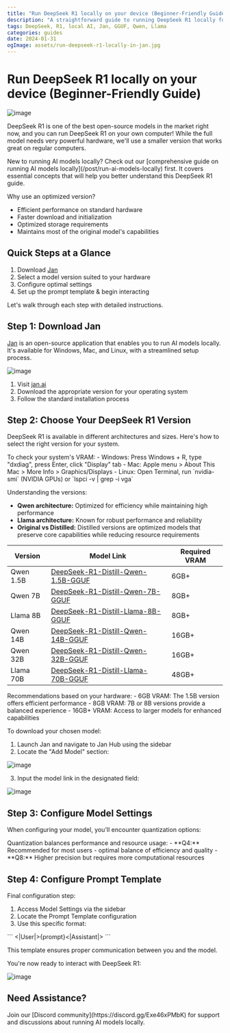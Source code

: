 ```yaml
---
title: "Run DeepSeek R1 locally on your device (Beginner-Friendly Guide)"
description: "A straightforward guide to running DeepSeek R1 locally for enhanced privacy, regardless of your background."
tags: DeepSeek, R1, local AI, Jan, GGUF, Qwen, Llama
categories: guides
date: 2024-01-31
ogImage: assets/run-deepseek-r1-locally-in-jan.jpg
---
```



# Run DeepSeek R1 locally on your device (Beginner-Friendly Guide)

![image](./_assets/run-deepseek-r1-locally-in-jan.jpg)

DeepSeek R1 is one of the best open-source models in the market right now, and you can run DeepSeek R1 on your own computer! While the full model needs very powerful hardware, we'll use a smaller version that works great on regular computers.

<Callout type="info">
New to running AI models locally? Check out our [comprehensive guide on running AI models locally](/post/run-ai-models-locally) first. It covers essential concepts that will help you better understand this DeepSeek R1 guide.
</Callout>

Why use an optimized version?
- Efficient performance on standard hardware
- Faster download and initialization
- Optimized storage requirements
- Maintains most of the original model's capabilities

## Quick Steps at a Glance
1. Download [Jan](https://jan.ai/)
2. Select a model version suited to your hardware
3. Configure optimal settings
4. Set up the prompt template & begin interacting

Let's walk through each step with detailed instructions.

## Step 1: Download Jan
[Jan](https://jan.ai/) is an open-source application that enables you to run AI models locally. It's available for Windows, Mac, and Linux, with a streamlined setup process.

![image](./_assets/download-jan.jpg)

1. Visit [jan.ai](https://jan.ai)
2. Download the appropriate version for your operating system
3. Follow the standard installation process

## Step 2: Choose Your DeepSeek R1 Version
DeepSeek R1 is available in different architectures and sizes. Here's how to select the right version for your system.

<Callout type="info">
To check your system's VRAM:
- Windows: Press Windows + R, type "dxdiag", press Enter, click "Display" tab
- Mac: Apple menu > About This Mac > More Info > Graphics/Displays
- Linux: Open Terminal, run `nvidia-smi` (NVIDIA GPUs) or `lspci -v | grep -i vga`
</Callout>

Understanding the versions:
- **Qwen architecture:** Optimized for efficiency while maintaining high performance
- **Llama architecture:** Known for robust performance and reliability
- **Original vs Distilled:** Distilled versions are optimized models that preserve core capabilities while reducing resource requirements

| Version | Model Link | Required VRAM |
|---------|------------|---------------|
| Qwen 1.5B | [DeepSeek-R1-Distill-Qwen-1.5B-GGUF](https://huggingface.co/bartowski/DeepSeek-R1-Distill-Qwen-1.5B-GGUF) | 6GB+ |
| Qwen 7B | [DeepSeek-R1-Distill-Qwen-7B-GGUF](https://huggingface.co/bartowski/DeepSeek-R1-Distill-Qwen-7B-GGUF) | 8GB+ |
| Llama 8B | [DeepSeek-R1-Distill-Llama-8B-GGUF](https://huggingface.co/unsloth/DeepSeek-R1-Distill-Llama-8B-GGUF) | 8GB+ |
| Qwen 14B | [DeepSeek-R1-Distill-Qwen-14B-GGUF](https://huggingface.co/bartowski/DeepSeek-R1-Distill-Qwen-14B-GGUF) | 16GB+ |
| Qwen 32B | [DeepSeek-R1-Distill-Qwen-32B-GGUF](https://huggingface.co/bartowski/DeepSeek-R1-Distill-Qwen-32B-GGUF) | 16GB+ |
| Llama 70B | [DeepSeek-R1-Distill-Llama-70B-GGUF](https://huggingface.co/unsloth/DeepSeek-R1-Distill-Llama-70B-GGUF) | 48GB+ |

<Callout type="info">
Recommendations based on your hardware:
- 6GB VRAM: The 1.5B version offers efficient performance
- 8GB VRAM: 7B or 8B versions provide a balanced experience
- 16GB+ VRAM: Access to larger models for enhanced capabilities
</Callout>

To download your chosen model:
1. Launch Jan and navigate to Jan Hub using the sidebar
2. Locate the "Add Model" section:

![image](./_assets/jan-library-deepseek-r1.jpg)

3. Input the model link in the designated field:

![image](./_assets/jan-hub-deepseek-r1.jpg)

## Step 3: Configure Model Settings
When configuring your model, you'll encounter quantization options:

<Callout type="tip">
Quantization balances performance and resource usage:
- **Q4:** Recommended for most users - optimal balance of efficiency and quality
- **Q8:** Higher precision but requires more computational resources
</Callout>

## Step 4: Configure Prompt Template
Final configuration step:

1. Access Model Settings via the sidebar
2. Locate the Prompt Template configuration
3. Use this specific format:

<Callout type="warning">
```
<|User|>{prompt}<|Assistant|>
```
</Callout>

This template ensures proper communication between you and the model.

You're now ready to interact with DeepSeek R1:

![image](./_assets/jan-runs-deepseek-r1-distills.jpg)

## Need Assistance?

<Callout type="info">
Join our [Discord community](https://discord.gg/Exe46xPMbK) for support and discussions about running AI models locally.
</Callout>

